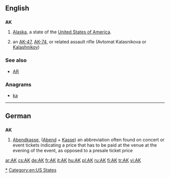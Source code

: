 {{also|Appendix:Variations of "ak"}}
==English==
{{wikipedia}}

==={{abbreviation}}===
'''AK'''

# {{US}} [[Alaska]], a state of the [[United States of America]].
# an [[AK-47]], [[AK-74]], or related assault rifle (Avtomat Kalasnikova or [[Kalashnikov]])

===See also===
* [[AR]]

===Anagrams===
* [[ka#English|ka]]

[[Category:en:Alaska|*]]
[[Category:en:US States]]

----

==German==

==={{abbreviation|lang=de}}===
'''AK'''

# [[Abendkasse]], ([[Abend]] + [[Kasse]]) an abbreviation often found on concert or event tickets indicating a price that has to be paid at the venue at the evening of the event, as opposed to a presale ticket price

[[ar:AK]]
[[cs:AK]]
[[de:AK]]
[[fr:AK]]
[[it:AK]]
[[hu:AK]]
[[pl:AK]]
[[ru:AK]]
[[fi:AK]]
[[tr:AK]]
[[vi:AK]]
